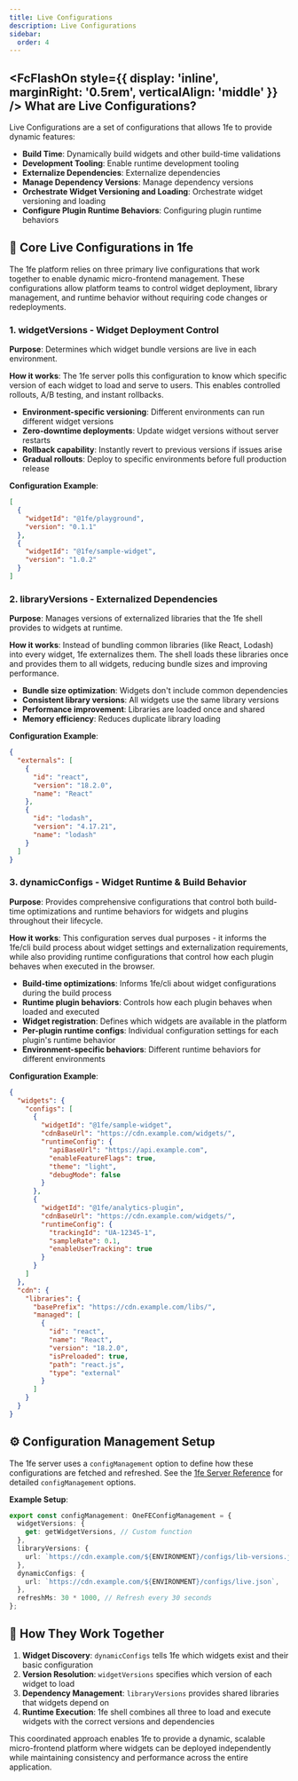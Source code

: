 ```yaml
---
title: Live Configurations
description: Live Configurations
sidebar:
  order: 4
---
```



## <FcFlashOn style={{ display: 'inline', marginRight: '0.5rem', verticalAlign: 'middle' }} /> What are Live Configurations?

Live Configurations are a set of configurations that allows 1fe to provide dynamic features:

<div class="prose">

- **Build Time**: Dynamically build widgets and other build-time validations
- **Development Tooling**: Enable runtime development tooling
- **Externalize Dependencies**: Externalize dependencies
- **Manage Dependency Versions**: Manage dependency versions
- **Orchestrate Widget Versioning and Loading**: Orchestrate widget versioning and loading
- **Configure Plugin Runtime Behaviors**: Configuring plugin runtime behaviors

</div>

## 🔧 Core Live Configurations in 1fe

The 1fe platform relies on three primary live configurations that work together to enable dynamic micro-frontend management. These configurations allow platform teams to control widget deployment, library management, and runtime behavior without requiring code changes or redeployments.

### 1. **widgetVersions** - Widget Deployment Control

**Purpose**: Determines which widget bundle versions are live in each environment.

**How it works**: The 1fe server polls this configuration to know which specific version of each widget to load and serve to users. This enables controlled rollouts, A/B testing, and instant rollbacks.

<div class="prose">

- **Environment-specific versioning**: Different environments can run different widget versions
- **Zero-downtime deployments**: Update widget versions without server restarts
- **Rollback capability**: Instantly revert to previous versions if issues arise
- **Gradual rollouts**: Deploy to specific environments before full production release

</div>

**Configuration Example**:

```json
[
  {
    "widgetId": "@1fe/playground",
    "version": "0.1.1"
  },
  {
    "widgetId": "@1fe/sample-widget",
    "version": "1.0.2"
  }
]
```

### 2. **libraryVersions** - Externalized Dependencies

**Purpose**: Manages versions of externalized libraries that the 1fe shell provides to widgets at runtime.

**How it works**: Instead of bundling common libraries (like React, Lodash) into every widget, 1fe externalizes them. The shell loads these libraries once and provides them to all widgets, reducing bundle sizes and improving performance.

<div class="prose">

- **Bundle size optimization**: Widgets don't include common dependencies
- **Consistent library versions**: All widgets use the same library versions
- **Performance improvement**: Libraries are loaded once and shared
- **Memory efficiency**: Reduces duplicate library loading

</div>

**Configuration Example**:

```json
{
  "externals": [
    {
      "id": "react",
      "version": "18.2.0",
      "name": "React"
    },
    {
      "id": "lodash",
      "version": "4.17.21",
      "name": "lodash"
    }
  ]
}
```

### 3. **dynamicConfigs** - Widget Runtime & Build Behavior

**Purpose**: Provides comprehensive configurations that control both build-time optimizations and runtime behaviors for widgets and plugins throughout their lifecycle.

**How it works**: This configuration serves dual purposes - it informs the 1fe/cli build process about widget settings and externalization requirements, while also providing runtime configurations that control how each plugin behaves when executed in the browser.

<div class="prose">

- **Build-time optimizations**: Informs 1fe/cli about widget configurations during the build process
- **Runtime plugin behaviors**: Controls how each plugin behaves when loaded and executed
- **Widget registration**: Defines which widgets are available in the platform
- **Per-plugin runtime configs**: Individual configuration settings for each plugin's runtime behavior
- **Environment-specific behaviors**: Different runtime behaviors for different environments

</div>

**Configuration Example**:

```json
{
  "widgets": {
    "configs": [
      {
        "widgetId": "@1fe/sample-widget",
        "cdnBaseUrl": "https://cdn.example.com/widgets/",
        "runtimeConfig": {
          "apiBaseUrl": "https://api.example.com",
          "enableFeatureFlags": true,
          "theme": "light",
          "debugMode": false
        }
      },
      {
        "widgetId": "@1fe/analytics-plugin",
        "cdnBaseUrl": "https://cdn.example.com/widgets/",
        "runtimeConfig": {
          "trackingId": "UA-12345-1",
          "sampleRate": 0.1,
          "enableUserTracking": true
        }
      }
    ]
  },
  "cdn": {
    "libraries": {
      "basePrefix": "https://cdn.example.com/libs/",
      "managed": [
        {
          "id": "react",
          "name": "React",
          "version": "18.2.0",
          "isPreloaded": true,
          "path": "react.js",
          "type": "external"
        }
      ]
    }
  }
}
```

## ⚙️ Configuration Management Setup

The 1fe server uses a `configManagement` option to define how these configurations are fetched and refreshed. See the [1fe Server Reference](/reference/1fe-server-reference/) for detailed `configManagement` options.

**Example Setup**:

```typescript
export const configManagement: OneFEConfigManagement = {
  widgetVersions: {
    get: getWidgetVersions, // Custom function
  },
  libraryVersions: {
    url: `https://cdn.example.com/${ENVIRONMENT}/configs/lib-versions.json`,
  },
  dynamicConfigs: {
    url: `https://cdn.example.com/${ENVIRONMENT}/configs/live.json`,
  },
  refreshMs: 30 * 1000, // Refresh every 30 seconds
};
```

## 🔄 How They Work Together

<div class="prose">

1. **Widget Discovery**: `dynamicConfigs` tells 1fe which widgets exist and their basic configuration
2. **Version Resolution**: `widgetVersions` specifies which version of each widget to load
3. **Dependency Management**: `libraryVersions` provides shared libraries that widgets depend on
4. **Runtime Execution**: 1fe shell combines all three to load and execute widgets with the correct versions and dependencies

</div>

This coordinated approach enables 1fe to provide a dynamic, scalable micro-frontend platform where widgets can be deployed independently while maintaining consistency and performance across the entire application.
